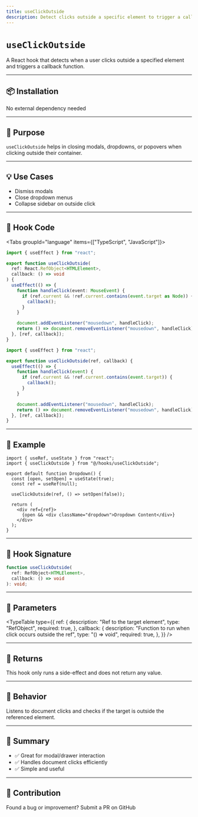 ```yaml
---
title: useClickOutside
description: Detect clicks outside a specific element to trigger a callback.
---
```


# `useClickOutside`

A React hook that detects when a user clicks outside a specified element and triggers a callback function.

---

## 📦 Installation

<Callout>No external dependency needed</Callout>

---

## 🧠 Purpose

`useClickOutside` helps in closing modals, dropdowns, or popovers when clicking outside their container.

---

## 💡 Use Cases

- Dismiss modals
- Close dropdown menus
- Collapse sidebar on outside click

---

## 📁 Hook Code

<Tabs groupId="language" items={["TypeScript", "JavaScript"]}>
  <Tab value="TypeScript">

```ts title="useClickOutside.ts"
import { useEffect } from "react";

export function useClickOutside(
  ref: React.RefObject<HTMLElement>,
  callback: () => void
) {
  useEffect(() => {
    function handleClick(event: MouseEvent) {
      if (ref.current && !ref.current.contains(event.target as Node)) {
        callback();
      }
    }

    document.addEventListener("mousedown", handleClick);
    return () => document.removeEventListener("mousedown", handleClick);
  }, [ref, callback]);
}
```

  </Tab>
  <Tab value="JavaScript">

```js title="useClickOutside.js"
import { useEffect } from "react";

export function useClickOutside(ref, callback) {
  useEffect(() => {
    function handleClick(event) {
      if (ref.current && !ref.current.contains(event.target)) {
        callback();
      }
    }

    document.addEventListener("mousedown", handleClick);
    return () => document.removeEventListener("mousedown", handleClick);
  }, [ref, callback]);
}
```

  </Tab>
</Tabs>

---

## 🧪 Example

```tsx
import { useRef, useState } from "react";
import { useClickOutside } from "@/hooks/useClickOutside";

export default function Dropdown() {
  const [open, setOpen] = useState(true);
  const ref = useRef(null);

  useClickOutside(ref, () => setOpen(false));

  return (
    <div ref={ref}>
      {open && <div className="dropdown">Dropdown Content</div>}
    </div>
  );
}
```

---

## 🧩 Hook Signature

```ts
function useClickOutside(
  ref: RefObject<HTMLElement>,
  callback: () => void
): void;
```

---

## 📝 Parameters

<TypeTable
  type={{
    ref: {
      description: "Ref to the target element",
      type: "RefObject<HTMLElement>",
      required: true,
    },
    callback: {
      description: "Function to run when click occurs outside the ref",
      type: "() => void",
      required: true,
    },
  }}
/>

---

## 🎯 Returns

<Callout type="info" title="No Return Value">
  This hook only runs a side-effect and does not return any value.
</Callout>

---

## 🧯 Behavior

<Callout type="info" title="Click Detection">
  Listens to document clicks and checks if the target is outside the referenced
  element.
</Callout>

---

## 🏁 Summary

- ✅ Great for modal/drawer interaction
- ✅ Handles document clicks efficiently
- ✅ Simple and useful

---

## 🙋 Contribution

Found a bug or improvement? <EnvURL env="NEXT_PUBLIC_GITHUB_REPO" base="https://github.com" path="pulls" link>Submit a PR on GitHub</EnvURL>
